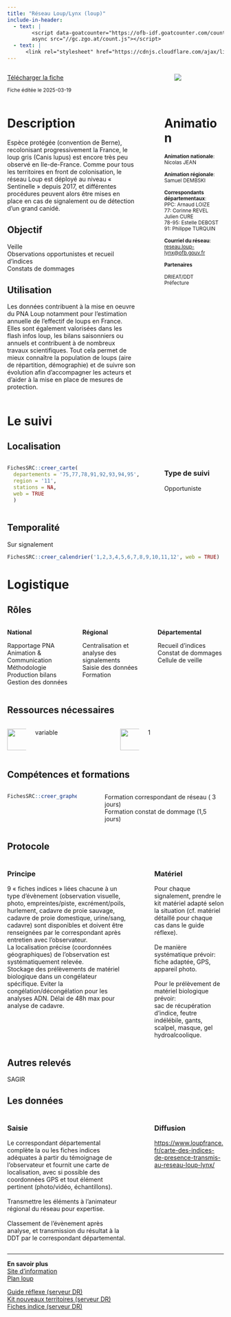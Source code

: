 ```yaml
---
title: "Réseau Loup/Lynx (loup)"
include-in-header:
  - text: |
        <script data-goatcounter="https://ofb-idf.goatcounter.com/count"
        async src="//gc.zgo.at/count.js"></script>
  - text: |
      <link rel="stylesheet" href="https://cdnjs.cloudflare.com/ajax/libs/font-awesome/6.0.0-beta3/css/all.min.css">
---
```


:::::::::::::: {.columns}
::: {.column width="70%"}
<a href="loup.xlsx" class="btn btn-primary" download>
  <i class="fas fa-file-arrow-down"></i> Télécharger la fiche
</a>

<small>Fiche éditée le 2025-03-19</small>

:::
::: {.column width="5%"}
:::
::: {.column width="25%"}
<img src="https://www.loupfrance.fr/wp-content/uploads/Logo-xl-reseau-Loup-lynx-558x374.jpg" style="max-width:100%; max-height:150px; ">

:::
::::::::::::::


:::::::::::::: {.columns}
::: {.column width="65%"}
# Description

Espèce protégée (convention de Berne), recolonisant progressivement la France, le loup gris (Canis lupus) est encore très peu observé en Ile-de-France. Comme pour tous les territoires en front de colonisation, le réseau Loup est déployé au niveau « Sentinelle » depuis 2017, et différentes procédures peuvent alors être mises en place en cas de signalement ou de détection d’un grand canidé.


## Objectif

Veille<br>Observations opportunistes et recueil d'indices<br>Constats de dommages

## Utilisation

Les données contribuent à la mise en oeuvre du PNA Loup notamment pour l'estimation annuelle de l'effectif de loups en France. Elles sont également valorisées dans les flash infos loup, les bilans saisonniers ou annuels et contribuent à de nombreux travaux scientifiques. Tout cela permet de mieux connaître la population de loups (aire de répartition, démographie) et de suivre son évolution afin d’accompagner les acteurs et d'aider à la mise en place de mesures de protection.
:::
::: {.column width="5%"}
:::
::: {.column width="30%"}
# Animation
<small>
<b>Animation nationale</b>:<br>Nicolas JEAN<br><br><b>Animation régionale</b>:<br>Samuel DEMBSKI<br><br><b>Correspondants départementaux</b>:<br>PPC: Arnaud LOIZE<br>77: Corinne REVEL<br>       Julien CURE<br>78-95: Estelle DEBOST<br>91: Philippe TURQUIN<br><br><b>Courriel du réseau</b>:<br><a href='mailto:reseau.loup-lynx@ofb.gouv.fr'>reseau.loup-lynx@ofb.gouv.fr</a>

<b>Partenaires</b>

DRIEAT/DDT<br>Préfecture
</small>
:::
::::::::::::::

# Le suivi

## Localisation
:::::::::::::: {.columns}
::: {.column width="67%"}

```r
FichesSRC::creer_carte(
  departements = '75,77,78,91,92,93,94,95',
  region = '11',
  stations = NA,
  web = TRUE
  )
```

:::
:::{.column width="3%"}
:::
:::{.column width="30%"}
### Type de suivi
Opportuniste
:::
::::::::::::::
## Temporalité
Sur signalement


```r
FichesSRC::creer_calendrier('1,2,3,4,5,6,7,8,9,10,11,12', web = TRUE)
```


# Logistique

## Rôles
:::::::::::::: {.columns}
::: {.column width="33%"}
<b>National</b>

Rapportage PNA<br>Animation & Communication<br>Méthodologie<br>Production bilans<br>Gestion des données
:::
::: {.column width="33%"}
<b>Régional</b>

Centralisation et analyse des signalements<br>Saisie des données<br>Formation
:::
::: {.column width="33%"}
<b>Départemental</b>

Recueil d'indices<br>Constat de dommages<br>Cellule de veille
:::
::::::::::::::

## Ressources nécessaires

:::::::::::::: {.columns}
::: {.column width="10%"}
<img src="www/history.png" height="50">
:::
::: {.column width="40%"}
  variable
:::
::: {.column width="10%"}
<img src="www/standing-up-man.png" height="50">
:::
::: {.column width="40%"}
  1
:::
::::::::::::::


## Compétences et formations

:::::::::::::: {.columns}
::: {.column width="35%"}

```r
FichesSRC::creer_graphe_expertise('Maitrise')
```


:::
::: {.column width="5%"}
:::
::: {.column width="60%"}
Formation correspondant de réseau ( 3 jours)<br>Formation constat de dommage (1,5 jours)
:::
::::::::::::::


## Protocole
:::::::::::::: {.columns}
::: {.column width="60%"}
### Principe

9 « fiches indices » liées chacune à un type d’évènement (observation visuelle, photo, empreintes/piste, excrément/poils, hurlement, cadavre de proie sauvage, cadavre de proie domestique, urine/sang, cadavre) sont disponibles et doivent être renseignées par le correspondant après entretien avec l'observateur.<br>La localisation précise (coordonnées géographiques) de l'observation est systématiquement relevée.<br>Stockage des prélèvements de matériel biologique dans un congélateur spécifique. Eviter la congélation/décongélation pour les analyses ADN. Délai de 48h max pour analyse de cadavre.
:::
::: {.column width="5%"}
:::
::: {.column width="35%"}
### Matériel

Pour chaque signalement, prendre le kit matériel adapté selon la situation (cf. matériel détaillé pour chaque cas dans le guide réflexe).<br><br>De manière systématique prévoir:<br>fiche adaptée, GPS, appareil photo.<br><br>Pour le prélèvement de matériel biologique prévoir: <br>sac de récupération d’indice, feutre indélébile, gants, scalpel, masque, gel hydroalcoolique.
:::
::::::::::::::

## Autres relevés  
SAGIR

## Les données

:::::::::::::: {.columns}
::: {.column width="60%"}
### Saisie

Le correspondant départemental complète la ou les fiches indices adéquates à partir du témoignage de l'observateur et fournit une carte de localisation, avec si possible des coordonnées GPS et tout élément pertinent (photo/vidéo, échantillons).<br><br>Transmettre les éléments à l’animateur régional du réseau pour expertise.<br><br>Classement de l’évènement après analyse, et transmission du résultat à la DDT par le correspondant départemental.
:::
::: {.column width="5%"}
:::
::: {.column width="35%"}
### Diffusion

<a href='https://www.loupfrance.fr/carte-des-indices-de-presence-transmis-au-reseau-loup-lynx/'>https://www.loupfrance.fr/carte-des-indices-de-presence-transmis-au-reseau-loup-lynx/</a>
:::
::::::::::::::

<hr>

<div class="card">
  <b>En savoir plus</b><br>
  <a href="https://www.loupfrance.fr">Site d'information</a><br>
  <a href="https://agriculture.gouv.fr/plan-loup-un-nouveau-cadre-national-dactions-pour-renforcer-la-coexistence-du-loup-et-des-activites">Plan loup</a><br>
  
  <a href="\\ad.intra\dfs\COMMUNS\REGIONS\IDF\DR\05_CONNAISSANCE\Loup\Guide réflexe réseau Loup Lynx_DRIDF_v2.4.pdf">Guide réflexe (serveur DR)</a><br>
  <a href="\\ad.intra\dfs\COMMUNS\REGIONS\IDF\DR\05_CONNAISSANCE\Loup\01_Documentation\KIT_Nouveaux_Territoires.pdf">Kit nouveaux territoires (serveur DR)</a><br>
  <a href="\\ad.intra\dfs\COMMUNS\REGIONS\IDF\DR\05_CONNAISSANCE\Loup">Fiches indice (serveur DR)</a><br>
</div>
